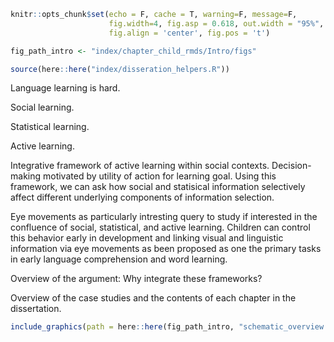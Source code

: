 ```r
knitr::opts_chunk$set(echo = F, cache = T, warning=F, message=F, 
                      fig.width=4, fig.asp = 0.618, out.width = "95%", 
                      fig.align = 'center', fig.pos = 't')

fig_path_intro <- "index/chapter_child_rmds/Intro/figs"

source(here::here("index/disseration_helpers.R"))
```

Language learning is hard.

Social learning.

Statistical learning.

Active learning. 

Integrative framework of active learning within social contexts. Decision-making motivated by utility of action for learning goal. Using this framework, we can ask how social and statisical information selectively affect different underlying components of information selection. 

Eye movements as particularly intresting query to study if interested in the confluence of social, statistical, and active learning. Children can control this behavior early in development and linking visual and linguistic information via eye movements as been proposed as one the primary tasks in early language comprehension and word learning.

Overview of the argument: Why integrate these frameworks? 

Overview of the case studies and the contents of each chapter in the dissertation. 

```r

include_graphics(path = here::here(fig_path_intro, "schematic_overview.png"))
```


